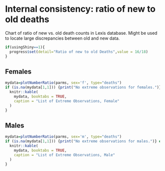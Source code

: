 # Internal consistency: ratio of new to old deaths {#newolddeath}
Chart of ratio of new vs. old death counts in Lexis database.  Might be used to locate large discrepancies between old and new data.
```r
if(usingShiny==1){
  progress$set(detail="Ratio of new to old Deaths",value = 16/18)
}
```
## Females
```r
mydata=plotNumberRatio(parms, sex='f', type="deaths")
if (is.na(mydata[1,1])) {print("No extreme observations for females.")} else {
  knitr::kable(
    mydata, booktabs = TRUE,
    caption = "List of Extreme Observations, Female"
  )
}
```

## Males
```r
mydata=plotNumberRatio(parms, sex='m', type="deaths")
if (is.na(mydata[1,1])) {print("No extreme observations for males.")} else {
  knitr::kable(
    mydata, booktabs = TRUE,
    caption = "List of Extreme Observations, Male"
  )
}
```
